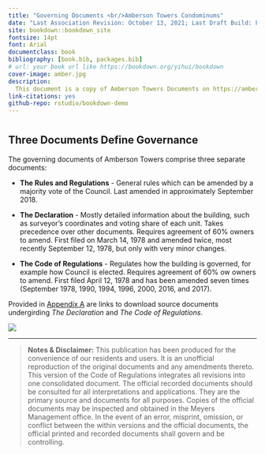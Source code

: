 ```yaml
--- 
title: "Governing Documents <br/>Amberson Towers Condominums"
date: "Last Association Revision: October 13, 2021; Last Draft Build: February 15, 2020"
site: bookdown::bookdown_site
fontsize: 14pt
font: Arial
documentclass: book
bibliography: [book.bib, packages.bib]
# url: your book url like https://bookdown.org/yihui/bookdown
cover-image: amber.jpg
description: 
  This document is a copy of Amberson Towers Documents on https://ambersontowers.com/governance/bylaws that are under consideration for revision. 
link-citations: yes
github-repo: rstudio/bookdown-demo
---
```


# {-}

## Three Documents Define Governance {-}

 The governing documents of Amberson Towers comprise three separate documents:

- **The Rules and Regulations** - General rules which can be amended by a majority vote of the Council.  Last amended in approximately September 2018.

 
- **The Declaration** - Mostly detailed information about the building, such as surveyor's coordinates and voting share of each unit.  Takes precedence over other documents. Requires agreement of 60% owners to amend.  First filed on March 14, 1978 and amended twice, most recently September 12, 1978, but only with very minor changes.

- **The Code of Regulations** - Regulates how the building is governed, for example how Council is elected.  Requires agreement of 60% ow owners to amend. First filed  April 12, 1978 and has been amended seven times (September 1978, 1990, 1994, 1996, 2000, 2016, and 2017).

Provided in [Appendix A](#documents) are links to download source documents undergirding *The Declaration* and *The Code of Regulations*.

![](amber3.jpg)

***

> **Notes & Disclaimer:**  This publication has been produced for the convenience of our residents and users. It is an unofficial reproduction of the original documents and any amendments thereto. This version of the Code of Regulations integrates all revisions into one consolidated document. The official recorded documents should be consulted for all interpretations and applications. They are the primary source and documents for all purposes. Copies of the official documents may be inspected and obtained in the Meyers Management office. In the event of an error, misprint, omission, or conflict between the within versions and the official documents, the official printed and recorded documents shall govern and be controlling.